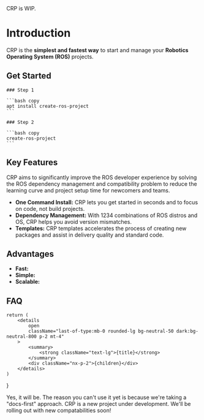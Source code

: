 
<Callout type="warning" emoji="⚠️">
    CRP is WIP.
</Callout>

# Introduction
CRP is the **simplest and fastest way** to start and manage your **Robotics Operating System (ROS)** projects.

## Get Started
<Steps>

    ### Step 1

    ```bash copy
    apt install create-ros-project
    ```

    ### Step 2

    ```bash copy
    create-ros-project
    ```
</Steps>


## Key Features
CRP aims to significantly improve the ROS developer experience by solving the ROS dependency management and compatibility problem to reduce the learning curve and project setup time for newcomers and teams.

- **One Command Install:** CRP lets you get started in seconds and to focus on code, not build projects.
- **Dependency Management:** With 1234 combinations of ROS distros and OS, CRP helps you avoid version mismatches.
- **Templates:** CRP templates accelerates the process of creating new packages and assist in delivery quality and standard code.


## Advantages
- **Fast:**
- **Simple:**
- **Scalable:**


## FAQ

    return (
        <details
            open
            className="last-of-type:mb-0 rounded-lg bg-neutral-50 dark:bg-neutral-800 p-2 mt-4"
        >
            <summary>
                <strong className="text-lg">{title}</strong>
            </summary>
            <div className="nx-p-2">{children}</div>
        </details>
    )
}

<FAQBox title="Can I use Nextra with Next.js app router?">
    Yes, it will be. The reason you can't use it yet is because we're taking a "docs-first" approach.
</FAQBox>

<FAQBox title="Why are there only so few compatbiliity?">
    CRP is a new project under development. We'll be rolling out with new compatabilities soon!
</FAQBox>